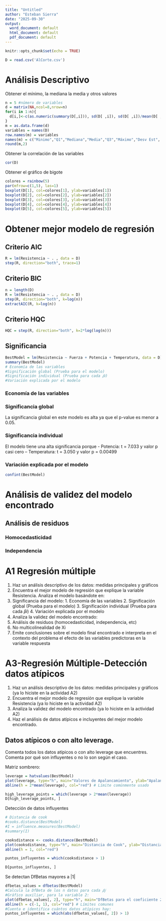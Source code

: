 ```yaml
---
title: "Untitled"
author: "Esteban Sierra"
date: "2025-09-30"
output:
  word_document: default
  html_document: default
  pdf_document: default
---
```


```r
knitr::opts_chunk$set(echo = TRUE)
```

```r
D = read.csv('AlCorte.csv')
```

# Análisis Descriptivo

Obtener el mínimo, la mediana la media y otros valores
```r
n = 5 #número de variables
d = matrix(NA,ncol=8,nrow=n)
for(i in 1:n){
  d[i,]<-c(as.numeric(summary(D[,i])), sd(D[ ,i]), sd(D[ ,i])/mean(D[ ,i]))
}
m = as.data.frame(d)
variables = names(D)
row.names(m) = variables
names(m) = c("Minimo","Q1","Mediana","Media","Q3","Máximo","Desv Est", "CV")
round(m,2)
```
Obtener la correlación de las variables
```r
cor(D)
```
Obtener el gráfico de bigote
```r
colores = rainbow(5)
par(mfrow=c(1,5), las=1)
boxplot(D[1], col=colores[1], ylab=variables[1])
boxplot(D[2], col=colores[2], ylab=variables[2])
boxplot(D[3], col=colores[3], ylab=variables[3])
boxplot(D[4], col=colores[4], ylab=variables[4])
boxplot(D[5], col=colores[5], ylab=variables[5])

```

# Obtener mejor modelo de regresión

## Criterio AIC
```r
R = lm(Resistencia ~ . , data = D)
step(R, direction="both", trace=1)
```

## Criterio BIC
```r
n = length(D)
R = lm(Resistencia ~ . , data = D)
step(R, direction="both", k=log(n))
extractAIC(R, k=log(n))
```

## Criterio HQC
```r
HQC = step(R, direction="both", k=2*log(log(n)))
```
## Significancia
```r
BestModel = lm(Resistencia ~ Fuerza + Potencia + Temperatura, data = D)
summary(BestModel)
# Economía de las variables
#Significación global (Prueba para el modelo)
#Significación individual (Prueba para cada 𝛽𝑖)
#Variación explicada por el modelo
```
### Economía de las variables


### Significancia global
La significancia global en este modelo es alta ya que el p-value es menor a 0.05.

### Significancia individual
El modelo tiene una alta significancia porque 
- Potencia: t = 7.033 y valor p casi cero
– Temperatura: t = 3.050 y valor p = 0.00499 

### Variación explicada por el modelo
```r
confint(BestModel)
```


# Análisis de validez del modelo encontrado
## Análisis de residuos
### Homocedasticidad
### Independencia



# A1 Regresión múltiple

1. Haz un análisis descriptivo de los datos: medidas principales y gráficos
2. Encuentra el mejor modelo de regresión que explique la variable Resistencia. Analiza el modelo basándote en:
  1. Significancia del modelo:
    1. Economía de las variables
    2. Significación global (Prueba para el modelo)
    3. Significación individual (Prueba para cada 𝛽𝑖)
    4. Variación explicada por el modelo
3. Analiza la validez del modelo encontrado:
  1. Análisis de residuos (homocedasticidad, independencia, etc)
  2. No multicolinealidad de Xi
4. Emite conclusiones sobre el modelo final encontrado e interpreta en el contexto del problema el efecto de las variables predictoras en la variable respuesta

# A3-Regresión Múltiple-Detección datos atípicos

1. Haz un análisis descriptivo de los datos: medidas principales y gráficos (ya lo hiciste en la actividad A2)
2. Encuentra el mejor modelo de regresión que explique la variable Resistencia (ya lo hiciste en la actividad A2) 
3. Analiza la validez del modelo encontrado (ya lo hiciste en la actividad A2)
4. Haz el análisis de datos atípicos e incluyentes del mejor modelo encontrado.


## Datos atípicos o con alto leverage.
Comenta todos los datos atípicos o con alto leverage que encuentres. Comenta por qué son influyentes o no lo son según el caso.


Matriz sombrero:
```r
leverage = hatvalues(BestModel)
plot(leverage, type="h", main="Valores de Apalancamiento", ylab="Apalancamiento")
abline(h = 2*mean(leverage), col="red") # Límite comúnmente usado

high_leverage_points = which(leverage > 2*mean(leverage))
D[high_leverage_points, ]
```

Detección de datos influyentes
```r
# Distancia de cook
#cooks.distance(BestModel)
#I = influence.measures(BestModel)
#summary(I)

cooksdistance <- cooks.distance(BestModel)
plot(cooksdistance, type="h", main="Distancia de Cook", ylab="Distancia de Cook")
abline(h = 1, col="red")

puntos_influyentes = which(cooksdistance > 1)

D[puntos_influyentes, ]

```

Se detectan DfBetas mayores a |1|
```r
dfbetas_values = dfbetas(BestModel)
#Calcula la DfBeta de los n datos para cada 𝛽𝑗
#Gráfico auxiliar, para la variable 2:
plot(dfbetas_values[, 2], type="h", main="DfBetas para el coeficiente 2", ylab="DfBetas")
abline(h = c(-1, 1), col="red") # Límites comunes
#Cuenta e identifica cuántos datos atípicos hay:
puntos_influyentes = which(abs(dfbetas_values[, 2]) > 1)
```
